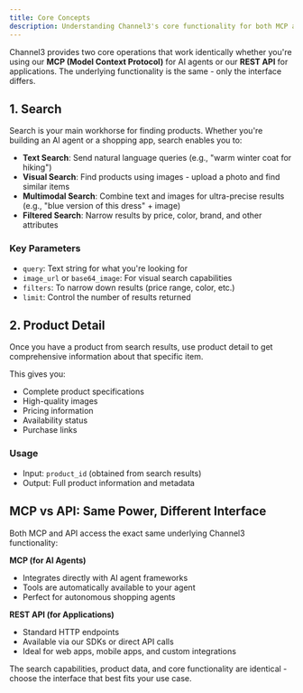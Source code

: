 ```yaml
---
title: Core Concepts
description: Understanding Channel3's core functionality for both MCP and API
---
```


Channel3 provides two core operations that work identically whether you're using our **MCP (Model Context Protocol)** for AI agents or our **REST API** for applications. The underlying functionality is the same - only the interface differs.

## 1. Search

Search is your main workhorse for finding products. Whether you're building an AI agent or a shopping app, search enables you to:

- **Text Search**: Send natural language queries (e.g., "warm winter coat for hiking")
- **Visual Search**: Find products using images - upload a photo and find similar items
- **Multimodal Search**: Combine text and images for ultra-precise results (e.g., "blue version of this dress" + image)
- **Filtered Search**: Narrow results by price, color, brand, and other attributes

### Key Parameters
- `query`: Text string for what you're looking for
- `image_url` or `base64_image`: For visual search capabilities
- `filters`: To narrow down results (price range, color, etc.)
- `limit`: Control the number of results returned

## 2. Product Detail

Once you have a product from search results, use product detail to get comprehensive information about that specific item.

This gives you:
- Complete product specifications
- High-quality images
- Pricing information
- Availability status
- Purchase links

### Usage
- Input: `product_id` (obtained from search results)
- Output: Full product information and metadata

## MCP vs API: Same Power, Different Interface

Both MCP and API access the exact same underlying Channel3 functionality:

**MCP (for AI Agents)**
- Integrates directly with AI agent frameworks
- Tools are automatically available to your agent
- Perfect for autonomous shopping agents

**REST API (for Applications)**
- Standard HTTP endpoints
- Available via our SDKs or direct API calls
- Ideal for web apps, mobile apps, and custom integrations

The search capabilities, product data, and core functionality are identical - choose the interface that best fits your use case. 
